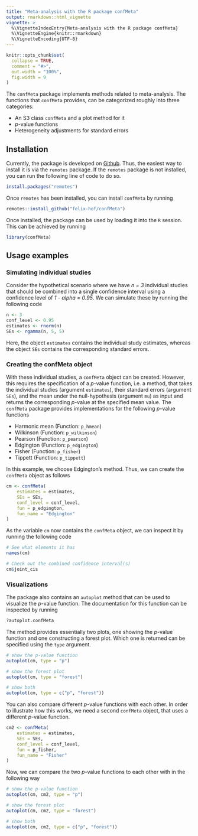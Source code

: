 ```yaml
---
title: "Meta-analysis with the R package confMeta"
output: rmarkdown::html_vignette
vignette: >
  %\VignetteIndexEntry{Meta-analysis with the R package confMeta}
  %\VignetteEngine{knitr::rmarkdown}
  %\VignetteEncoding{UTF-8}
---
```


```r
knitr::opts_chunk$set(
  collapse = TRUE,
  comment = "#>",
  out.width = "100%",
  fig.width = 9
)
```

The `confMeta` package implements methods related to meta-analysis. The
functions that `confMeta` provides, can be categorized roughly into three
categories:

* An S3 class `confMeta` and a plot method for it
* *p*-value functions
* Heterogeneity adjustments for standard errors

## Installation

Currently, the package is developed on
[Github](https://github.com/felix-hof/confMeta). Thus, the easiest way to
install it is via the `remotes` package. If the `remotes` package is not
installed, you can run the following line of code to do so.

```r
install.packages("remotes")
```

Once `remotes` has been installed, you can install `confMeta` by running

```r
remotes::install_github("felix-hof/confMeta")
```

Once installed, the package can be used by loading it into the `R` session. This
can be achieved by running

```r
library(confMeta)
```

## Usage examples


### Simulating individual studies
Consider the hypothetical scenario where we have *n = 3* individual studies
that should be combined into a single confidence interval using a confidence
level of *1 - alpha = 0.95*. We can simulate these by running the following code

```r
n <- 3
conf_level <- 0.95
estimates <- rnorm(n)
SEs <- rgamma(n, 5, 5)
```

Here, the object `estimates` contains the individual study estimates, whereas
the object `SEs` contains the corresponding standard errors.

### Creating the confMeta object

With these individual studies, a `confMeta` object can be created. However, this
requires the specification of a *p*-value function, i.e. a method, that takes
the individual studies (argument `estimates`), their standard errors
(argument `SEs`), and the mean under the null-hypothesis (argument `mu`)
as input and returns the corresponding *p*-value at the specified mean value.
The `confMeta` package provides implementations for the following *p*-value
functions

* Harmonic mean (Function: `p_hmean`)
* Wilkinson (Function: `p_wilkinson`)
* Pearson (Function: `p_pearson`)
* Edgington (Function: `p_edgington`)
* Fisher (Function: `p_fisher`)
* Tippett (Function: `p_tippett`)

In this example, we choose Edgington's method. Thus, we can create the 
`confMeta` object as follows

```r
cm <- confMeta(
    estimates = estimates,
    SEs = SEs,
    conf_level = conf_level,
    fun = p_edgington,
    fun_name = "Edgington"
)
```

As the variable `cm` now contains the `confMeta` object, we can inspect it by
running the following code 

```r
# See what elements it has
names(cm)

# Check out the combined confidence interval(s)
cm$joint_cis
```

### Visualizations

The package also contains an `autoplot` method that can be used to visualize the
*p*-value function. The documentation for this function can be inspected by
running

```r
?autoplot.confMeta
```

The method provides essentially two plots, one showing the *p*-value
function and one constructing a forest plot. Which one is returned can be
specified using the `type` argument.

```r
# show the p-value function
autoplot(cm, type = "p")
```

```r
# show the forest plot
autoplot(cm, type = "forest")
```

```r
# show both
autoplot(cm, type = c("p", "forest"))
```

You can also compare different *p*-value functions with each other. In order to
illustrate how this works, we need a second `confMeta` object, that uses a
different *p*-value function.

```r
cm2 <- confMeta(
    estimates = estimates,
    SEs = SEs,
    conf_level = conf_level,
    fun = p_fisher,
    fun_name = "Fisher"
)
```

Now, we can compare the two *p*-value functions to each other with in the
following way

```r
# show the p-value function
autoplot(cm, cm2, type = "p")
```

```r
# show the forest plot
autoplot(cm, cm2, type = "forest")
```

```r
# show both
autoplot(cm, cm2, type = c("p", "forest"))
```
